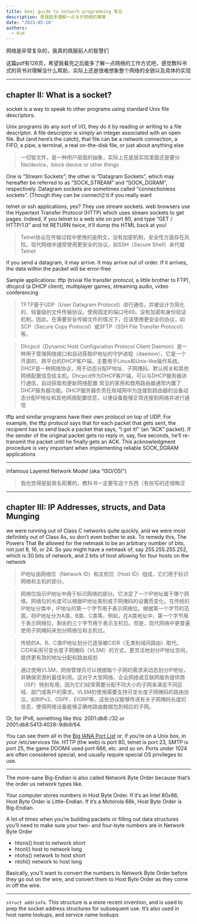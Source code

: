 ```yaml
---
title: beej guide to network programming 笔记
description: 愿我能多理解一点关于网络的事情
date: "2023-05-26"
authors:
  - Kud
---
```


网络是非常复杂的，我真的佩服前人的智慧们

这篇pdf有126页，希望我看完之后能多了解一点网络的工作方式吧，感觉教科书式的背书对理解没什么帮助，实际上还是很难想象整个网络的全貌以及具体的实现

---

## chapter II: What is a socket?

socket is a way to speak to other programs using standard Unix file descriptors.

Unix programs do any sort of I/O, they do it by reading or writing to a file descriptor. A file descriptor is simply an integer associated with an open file. But (and here’s the catch), that file can be a network connection, a FIFO, a pipe, a terminal, a real on-the-disk file, or just about anything else

> 一切皆文件，是一种用户层面的抽象，实际上在底层实现里面还是要分file/device，block device or other things

One is “Stream Sockets”; the other is “Datagram Sockets”, which may hereafter be referred to as “SOCK_STREAM” and “SOCK_DGRAM”, respectively. Datagram sockets are sometimes called “connectionless sockets”. (Though they can be connect()’d if you really want

telnet or ssh applications, yes? They use stream sockets. web browsers use the Hypertext Transfer Protocol (HTTP) which uses stream sockets to get pages. Indeed, if you telnet to a web site on port 80, and type “GET / HTTP/1.0” and hit RETURN twice, it’ll dump the HTML back at you!

> Telnet协议在传输过程中使用的是明文，没有加密机制，安全性方面存在风险。现代网络中通常使用更安全的协议，如SSH（Secure Shell）来代替Telnet

if you send a datagram, it may arrive. It may arrive out of order. If it arrives, the data within the packet will be error-free

Sample applications: tftp (trivial file transfer protocol, a little brother to FTP), dhcpcd (a DHCP client), multiplayer games, streaming audio, video conferencing

> TFTP基于UDP（User Datagram Protocol）进行通信，并被设计为简化的、轻量级的文件传输协议。使用固定的端口号69。没有加密和身份验证机制。因此，在需要安全传输文件的情况下，应该使用更安全的协议，如SCP（Secure Copy Protocol）或SFTP（SSH File Transfer Protocol）等。

> Dhcpcd（Dynamic Host Configuration Protocol Client Daemon）是一种用于管理网络接口和自动获取IP地址的守护进程（daemon）。它是一个开源的、跨平台的DHCP客户端，主要用于Linux和Unix-like操作系统。
> DHCP是一种网络协议，用于动态分配IP地址、子网掩码、默认网关和其他网络配置信息给主机。Dhcpcd作为DHCP客户端，可以与DHCP服务器进行通信，自动获取和更新网络配置
> 常见的家用和商用路由器通常内置了DHCP服务器功能。DHCP服务器负责在局域网中为连接到路由器的设备动态分配IP地址和其他网络配置信息，以便设备能够正常连接到网络并进行通信

tftp and similar programs have their own protocol on top of UDP. For example, the tftp protocol says that for each packet that gets sent, the recipient has to send back a packet that says, “I got it!” (an “ACK” packet). If the sender of the original packet gets no reply in, say, five seconds, he’ll re-transmit the packet until he finally gets an ACK. This acknowledgment procedure is very important when implementing reliable SOCK_DGRAM applications

---

infamous Layered Network Model (aka “ISO/OSI”)

> 我也觉得是挺臭名昭著的，教科书一定要写这个东西（有些写的还很晦涩

---

## chapter III: IP Addresses, structs, and Data Munging

we were running out of Class C networks quite quickly, and we were most definitely out of Class As, so don’t even bother to ask. To remedy this, The Powers That Be allowed for the netmask to be an arbitrary number of bits, not just 8, 16, or 24. So you might have a netmask of, say 255.255.255.252, which is 30 bits of network, and 2 bits of host allowing for four hosts on the network

> IP地址由网络位（Network ID）和主机位（Host ID）组成，它们用于标识网络和主机的部分。

> 网络位指示IP地址中用于标识网络的部分。它决定了一个IP地址属于哪个网络。网络位的长度可以根据IP地址类别或子网掩码的设置而变化。在传统的IP地址分类中，IP地址的第一个字节用于表示网络位。根据第一个字节的范围，将IP地址分为A类、B类、C类等。例如，在A类地址中，第一个字节用于表示网络位，剩余的三个字节用于表示主机位。但是，现代网络中更普遍使用子网掩码来划分网络位和主机位。

> 传统的A、B、C类IP地址划分已逐渐被CIDR（无类别域间路由）取代。CIDR采用可变长度子网掩码（VLSM）的方式，更灵活地划分IP地址空间，提供更有效的地址分配和路由规划

> 通过使用VLSM，网络管理员可以根据每个子网的需求来动态划分IP地址，并确保资源的最佳利用。这对于大型网络、企业网络或互联网服务提供商（ISP）特别有用，因为它们经常需要分配不同大小的子网来满足不同区域、部门或客户的需求。VLSM的使用需要支持可变长度子网掩码的路由协议，如RIPv2、OSPF、EIGRP等。这些协议能够传递有关子网掩码长度的信息，使得网络设备能够正确地路由数据包到相应的子网。

Or, for IPv6, something like this: 2001:db8::/32 or 2001:db8:5413:4028::9db9/64.

You can see them all in the [Big IANA Port List](https://www.iana.org/assignments/service-names-port-numbers/service-names-port-numbers.xhtml?&page=1) or, if you’re on a Unix box, in your /etc/services file. HTTP (the web) is port 80, telnet is port 23, SMTP is port 25, the game DOOM4 used port 666, etc. and so on. Ports under 1024 are often considered special, and usually require special OS privileges to use.

---

The more-sane Big-Endian is also called Network Byte Order because that’s the order us network types like.

Your computer stores numbers in Host Byte Order. If it’s an Intel 80x86, Host Byte Order is Little-Endian. If it’s a Motorola 68k, Host Byte Order is Big-Endian.

A lot of times when you’re building packets or filling out data structures you’ll need to make sure your two- and four-byte numbers are in Network Byte Order

- htons() host to network short
- htonl() host to network long
- ntohs() network to host short
- ntohl() network to host long

Basically, you’ll want to convert the numbers to Network Byte Order before they go out on the wire, and convert them to Host Byte Order as they come in off the wire.

---

`struct addrinfo`. This structure is a more recent invention, and is used to prep the socket address structures for subsequent use. It’s also used in host name lookups, and service name lookups
